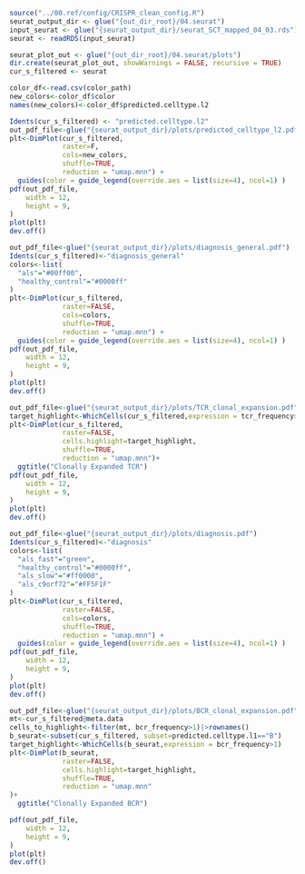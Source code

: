```r
source("../00.ref/config/CRISPR_clean_config.R")
seurat_output_dir <- glue("{out_dir_root}/04.seurat")
input_seurat <- glue("{seurat_output_dir}/seurat_SCT_mapped_04_03.rds")
seurat <- readRDS(input_seurat)


```




```r

seurat_plot_out <- glue("{out_dir_root}/04.seurat/plots")
dir.create(seurat_plot_out, showWarnings = FALSE, recursive = TRUE)
cur_s_filtered <- seurat

color_df<-read.csv(color_path)
new_colors<-color_df$color
names(new_colors)<-color_df$predicted.celltype.l2

Idents(cur_s_filtered) <- "predicted.celltype.l2"
out_pdf_file<-glue("{seurat_output_dir}/plots/predicted_celltype_l2.pdf")
plt<-DimPlot(cur_s_filtered,
             raster=F,
             cols=new_colors,
             shuffle=TRUE,
             reduction = "umap.mnn") +
  guides(color = guide_legend(override.aes = list(size=4), ncol=1) )
pdf(out_pdf_file,
    width = 12,
    height = 9,
)
plot(plt)
dev.off()

out_pdf_file<-glue("{seurat_output_dir}/plots/diagnosis_general.pdf")
Idents(cur_s_filtered)<-"diagnosis_general"
colors<-list(
  "als"="#00ff00",
  "healthy_control"="#0000ff"
)
plt<-DimPlot(cur_s_filtered,
             raster=FALSE,
             cols=colors,
             shuffle=TRUE,
             reduction = "umap.mnn") +
  guides(color = guide_legend(override.aes = list(size=4), ncol=1) )
pdf(out_pdf_file,
    width = 12,
    height = 9,
)
plot(plt)
dev.off()

out_pdf_file<-glue("{seurat_output_dir}/plots/TCR_clonal_expansion.pdf")
target_highlight<-WhichCells(cur_s_filtered,expression = tcr_frequency>1)
plt<-DimPlot(cur_s_filtered,
             raster=FALSE,
             cells.highlight=target_highlight,
             shuffle=TRUE,
             reduction = "umap.mnn")+
  ggtitle("Clonally Expanded TCR")
pdf(out_pdf_file,
    width = 12,
    height = 9,
)
plot(plt)
dev.off()

out_pdf_file<-glue("{seurat_output_dir}/plots/diagnosis.pdf")
Idents(cur_s_filtered)<-"diagnosis"
colors<-list(
  "als_fast"="green",
  "healthy_control"="#0000ff",
  "als_slow"="#ff0000",
  "als_c9orf72"="#FF5F1F"
)
plt<-DimPlot(cur_s_filtered,
             raster=FALSE,
             cols=colors,
             shuffle=TRUE,
             reduction = "umap.mnn") +
  guides(color = guide_legend(override.aes = list(size=4), ncol=1) )
pdf(out_pdf_file,
    width = 12,
    height = 9,
)
plot(plt)
dev.off()

out_pdf_file<-glue("{seurat_output_dir}/plots/BCR_clonal_expansion.pdf")
mt<-cur_s_filtered@meta.data
cells_to_highlight<-filter(mt, bcr_frequency>1)|>rownames()
b_seurat<-subset(cur_s_filtered, subset=predicted.celltype.l1=="B")
target_highlight<-WhichCells(b_seurat,expression = bcr_frequency>1)
plt<-DimPlot(b_seurat,
             raster=FALSE,
             cells.highlight=target_highlight,
             shuffle=TRUE,
             reduction = "umap.mnn"
)+
  ggtitle("Clonally Expanded BCR")

pdf(out_pdf_file,
    width = 12,
    height = 9,
)
plot(plt)
dev.off()
```

